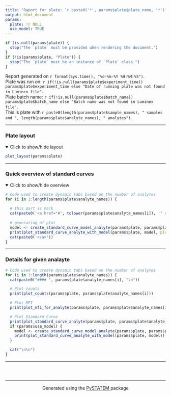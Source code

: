 ```yaml
---
title: "Raport for plate: `r paste0('*', params$plate$plate_name, '*')`"
output: html_document
params:
  plate: !r NULL
  use_model: TRUE
---
```


```r
if (is.null(params$plate)) {
  stop("The `plate` must be provided when rendering the document.")
}
if (!is(params$plate, "Plate")) {
  stop("The `plate` must be an instance of `Plate` class.")
}
```

Report generated on  `r format(Sys.time(), "%d-%m-%Y %H:%M:%S")`.  
Plate was run on: `r if(!is.null(params$plate$experiment_time)) params$plate$experiment_time else "Date of running plate was not found in Luminex file"`.  
Plate batch name: `r if(!is.null(params$plate$batch_name)) params$plate$batch_name else "Batch name was not found in Luminex file"`.  
This is plate with `r paste0(length(params$plate$sample_names), " samples and ", length(params$plate$analyte_names), " analytes")`.


-------------------


### Plate layout

<details open>
  <summary>Click to show/hide layout</summary>
```r
plot_layout(params$plate)
```
</details>


------------------

### Quick overview of standard curves

<details open>
  <summary>Click to show/hide overview</summary>
```r
# Code used to create dynamic tabs based on the number of analytes
for (i in 1:length(params$plate$analyte_names)) {
  
  # this part is hack
  cat(paste0('<a href="#', tolower(params$plate$analyte_names[i]), '" role="tab" data-toggle="tab" aria-controls="', tolower(params$plate$analyte_names[i]), '" aria-expanded="false">'))
  
  # generating of plot
  model <- create_standard_curve_model_analyte(params$plate, params$plate$analyte_names[i])
  print(plot_standard_curve_analyte_with_model(params$plate, model, plot_legend = FALSE))
  cat(paste0('</a>'))
}
```
</details>

------------------
 
### Details for given analayte {.tabset}

```r
# Code used to create dynamic tabs based on the number of analytes
for (i in 1:length(params$plate$analyte_names)) {
  cat(paste0("#### ", params$plate$analyte_names[i], "\n"))

  # Plot counts
  print(plot_counts(params$plate, params$plate$analyte_names[i]))

  # Plot MFI
  print(plot_mfi_for_analyte(params$plate, params$plate$analyte_names[i], plot_type = "violin"))

  # Plot Standard Curve
  print(plot_standard_curve_analyte(params$plate, params$plate$analyte_names[i]))
  if (params$use_model) {
    model <- create_standard_curve_model_analyte(params$plate, params$plate$analyte_names[i])
    print(plot_standard_curve_analyte_with_model(params$plate, model))
  }

  cat("\n\n")
}
```

------------------

### &nbsp;

<hr />
<p style="text-align: center;">Generated using the <a href="https://github.com/mini-pw/PvSTATEM">PvSTATEM </a> package </p>


